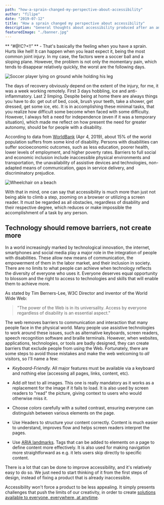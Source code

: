 ```yaml
---
path: "how-a-sprain-changed-my-perspective-about-accessibility"
author: "filipe"
date: "2019-07-12"
title: "How a sprain changed my perspective about accessibility"
description: "General thoughts about accessibility produced after an ankle sprain."
featuredImage: "./banner.jpg"
---
```


** “#@!C?+!!” ** - That's basically the feeling when you have a sprain. Hurts like hell! It can happen when you least expect it, being the most common joint injury. In my case, the factors were a soccer ball and a sloping plane. However, the problem is not only the momentary pain, which tends to disappear relatively quickly, the worst are the following days.

![Soccer player lying on ground while holding his leg](injury.jpg)

The days of recovery obviously depend on the extent of the injury, for me, it was a week working remotely. First 3 days hobbling, ice and anti-inflammatory. Last 2 limping. Despite being at home there are always things you have to do: get out of bed, cook, brush your teeth, take a shower, get dressed, get some ice, etc. It is in accomplishing these minimal tasks, that you realize how difficult some become when faced with some difficulty. However, I always felt a need for independence (even if it was a temporary situation), which made me reflect on how present the need for greater autonomy, should be for people with a disability.

According to data from [WorldBank](https://www.worldbank.org/en/topic/disability#1) (Apr 4, 2019), about 15% of the world population suffers from some kind of disability. Persons with disabilities can suffer socioeconomic outcomes, such as less education, poorer health, lower levels of employment, and higher poverty rates. Barriers to full social and economic inclusion include inaccessible physical environments and transportation, the unavailability of assistive devices and technologies, non-adapted means of communication, gaps in service delivery, and discriminatory prejudice.

![Wheelchair on a beach](wheelchair.jpg)

With that in mind, one can say that accessibility is much more than just not being able to climb a step, zooming on a browser or utilizing a screen reader. It must be regarded as all obstacles, regardless of disability and their respective degree, which reduces or make impossible the accomplishment of a task by any person.

## Technology should remove barriers, not create more

In a world increasingly marked by technological innovation, the internet, smartphones and social media play a major role in the integration of people with disabilities. These allow new means of communication, the empowerment of them in the labor market, and their inclusion in society. There are no limits to what people can achieve when technology reflects the diversity of everyone who uses it. Everyone deserves equal opportunity to blossom and the right to access to technologies and skills that will enable them to achieve more.

As stated by Tim Berners-Lee, W3C Director and inventor of the World Wide Web:

> "The power of the Web is in its universality. Access by everyone regardless of disability is an essential aspect."

The web removes barriers to communication and interaction that many people face in the physical world. Many people use assistive technologies to work around these issues, such as alternative keyboards, screen readers, speech recognition software and braille terminals. However, when websites, applications, technologies, or tools are badly designed, they can create barriers that exclude people from using the Web. Fortunately, there are some steps to avoid those mistakes and make the web welcoming to _all_ visitors, so I'll name a few:

- _Keyboard-Friendly._ All major features must be available via a keyboard and nothing else (accessing all pages, links, content, etc).

- Add _alt_ text to all images. This one is really mandatory as it works as a replacement for the image if it fails to load. It is also used by screen readers to "read" the picture, giving context to users who would otherwise miss it.

- Choose _colors_ carefully with a suited contrast, ensuring everyone can distinguish between various elements on the page.

- Use Headers to structure your content correctly. Content is much easier to understand, improves flow and helps screen readers interpret the pages.

- Use [ARIA landmarks](https://accessibility.oit.ncsu.edu/it-accessibility-at-nc-state/developers/accessibility-handbook/aria-landmarks/). Tags that can be added to elements on a page to define content more effectively. It is also used for making navigation more straightforward as e.g. it lets users skip directly to specific content.

There is a lot that can be done to improve accessibility, and it's relatively easy to do so. We just need to start thinking of it from the first steps of design, instead of fixing a product that is already inaccessible.

Accessibility won't force a product to be less appealing. It simply presents challenges that push the limits of our creativity, in order to create [solutions available to everyone, everywhere, at anytime](https://auroradigital.co/).
